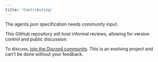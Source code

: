```yaml
---
title: 'Contributing'
---
```


The agents.json specification needs community input.

This GitHub repository will host informal reviews, allowing for version control and public discussion.

To discuss, [join the Discord community](https://discord.gg/7AP6wSkVtQ). This is an evolving project and can't be done without your feedback.
